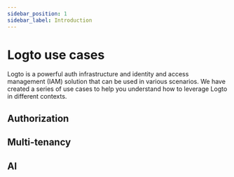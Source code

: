 ```yaml
---
sidebar_position: 1
sidebar_label: Introduction
---
```



# Logto use cases

Logto is a powerful auth infrastructure and identity and access management (IAM) solution that can be used in various scenarios. We have created a series of use cases to help you understand how to leverage Logto in different contexts.

## Authorization

<AuthorizationCatalog headingLevel={3} />

## Multi-tenancy

<MultiTenancyCatalog headingLevel={3} />

## AI

<AiCatalog headingLevel={3} />
